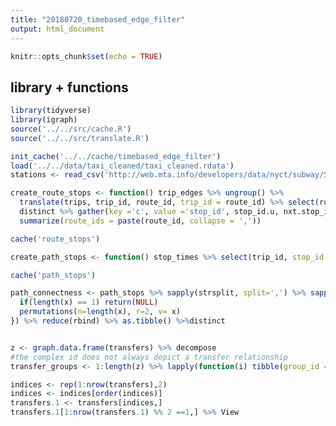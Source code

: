 ---
title: "20180720_timebased_edge_filter"
output: html_document
---

```{r setup, include=FALSE}
knitr::opts_chunk$set(echo = TRUE)
```

## library + functions
```{r library}
library(tidyverse)
library(igraph)
source('../../src/cache.R')
source('../../src/translate.R')
```

```{r data}
init_cache('../../cache/timebased_edge_filter')
load('../../data/taxi_cleaned/taxi_cleaned.rdata')
stations <- read_csv('http://web.mta.info/developers/data/nyct/subway/Stations.csv')
```

```{r}
create_route_stops <- function() trip_edges %>% ungroup() %>% 
  translate(trips, trip_id, route_id, trip_id = route_id) %>% select(route_id, stop_id.u, nxt.stop_id.u) %>%
  distinct %>% gather(key ='c', value ='stop_id', stop_id.u, nxt.stop_id.u) %>% select(-c) %>% distinct %>% group_by(stop_id) %>%
  summarize(route_ids = paste(route_id, collapse = ',')) 

cache('route_stops')

create_path_stops <- function() stop_times %>% select(trip_id, stop_id = stop_id.u) %>% translate(trips, trip_id, path_id, trip_id = path_id) %>% select(stop_id, path_id) %>% distinct %>% group_by(stop_id) %>% summarize(path_ids = paste0(path_id, collapse = ',')) %>% select(path_ids) %>% distinct()

cache('path_stops')

path_connectness <- path_stops %>% sapply(strsplit, split=',') %>% sapply(function(x) {
  if(length(x) == 1) return(NULL)
  permutations(n=length(x), r=2, v= x)
}) %>% reduce(rbind) %>% as.tibble() %>%distinct


z <- graph.data.frame(transfers) %>% decompose
#the complex id does not always depict a transfer relationship
transfer_groups <- 1:length(z) %>% lapply(function(i) tibble(group_id = i, stop_id = names(unlist(V(z[[i]]))))) %>% reduce(rbind)

indices <- rep(1:nrow(transfers),2)
indices <- indices[order(indices)]
transfers.1 <- transfers[indices,]
transfers.1[1:nrow(transfers.1) %% 2 ==1,] %>% View

```